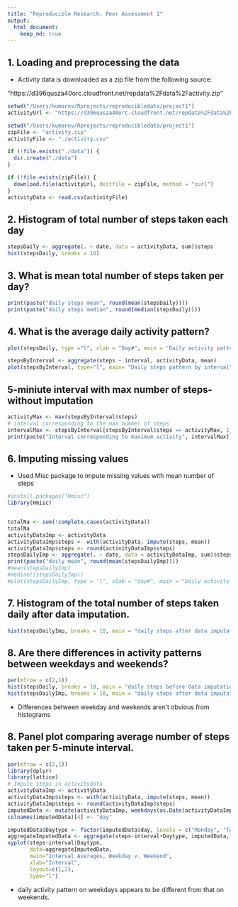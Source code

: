 ```yaml
---
title: "Reproducible Research: Peer Assessment 1"
output: 
  html_document:
    keep_md: true
---
```



## 1. Loading and preprocessing the data

- Activity data is downloaded as a zip file from the following source:

"https://d396qusza40orc.cloudfront.net/repdata%2Fdata%2Factivity.zip"

``` r
setwd("/Users/kumarnv/Rprojects/reproducibledata/project1")
activityUrl <- "https://d396qusza40orc.cloudfront.net/repdata%2Fdata%2Factivity.zip"

setwd("/Users/kumarnv/Rprojects/reproducibledata/project1")
zipFile <- "activity.zip"
activityFile <- "./activity.csv"

if (!file.exists("./data")) {
  dir.create("./data")
}

if (!file.exists(zipFile)) {
  download.file(activityUrl, destfile = zipFile, method = "curl")
}
activityData <- read.csv(activityFile)
```

## 2. Histogram of  total number of steps taken each day
```r

stepsDaily <- aggregate(. ~ date, data = activityData, sum)$steps
hist(stepsDaily, breaks = 10)

```


## 3. What is mean total number of steps taken per day?
```r
print(paste("daily steps mean", round(mean(stepsDaily))))
print(paste("daily steps median", round(median(stepsDaily))))
```


## 4. What is the average daily activity pattern?

```r

plot(stepsDaily, type ="l", xlab = "Day#", main = "Daily activity pattern")

```
```r
stepsByInterval <- aggregate(steps ~ interval, activityData, mean)
plot(stepsByInterval, type="l", main= "Daily steps pattern by interval", ylab = "steps  mean")
```
## 5-miniute interval with max number of steps- without imputation
```r

activityMax <- max(stepsByInterval$steps)
# interval corresponding to the max number of steps
intervalMax <- stepsByInterval[stepsByInterval$steps == activityMax, 1]
print(paste("Interval corresponding to maximum activity", intervalMax))
```

## 6. Imputing missing values

- Used Misc package to impute missing values with mean number of steps

```r

#install.packages("Hmisc")
library(Hmisc)


totalNa <- sum(!complete.cases(activityData))
totalNa
activityDataImp <- activityData
activityDataImp$steps <- with(activityData, impute(steps, mean))
activityDataImp$steps <- round(activityDataImp$steps)
stepsDailyImp <- aggregate(. ~ date, data = activityDataImp, sum)$steps
print(paste("daily mean", round(mean(stepsDailyImp))))
#mean(stepsDailyImp)
#median((stepsDailyImp))
#plot(stepsDailyImp, type = "l", xlab = "day#", main = "Daily activity after data imputation")
```
## 7. Histogram of the total number of steps taken daily after data imputation. 

```r
hist(stepsDailyImp, breaks = 10, main = "daily steps after data imputation", xlab = "Number of steps taken daily")
```

## 8. Are there differences in activity patterns between weekdays and weekends?

```r
par(mfrow = c(2,1))
hist(stepsDaily, breaks = 10, main = "daily steps before data imputation", xlab = "Number of steps taken daily")
hist(stepsDailyImp, breaks = 10, main = "daily steps after data imputation", xlab = "Number of steps taken daily")
```
- Differences between weekday and weekends aren't obvious from histograms

## 8. Panel plot comparing average number of steps taken per 5-minute interval.

```r

par(mfrow = c(2,1))
library(dplyr)
library(lattice)
# Impute steps in activitydata
activityDataImp <- activityData
activityDataImp$steps <- with(activityData, impute(steps, mean))
activityDataImp$steps <- round(activityDataImp$steps)
imputedData <- mutate(activityDataImp, weekdays(as.Date(activityDataImp$date)))
colnames(imputedData)[4] <- "day"

imputedData$Daytype <- factor(imputedData$day, levels = c("Monday", "Tuesday","Wednesday", "Thursday", "Friday","Saturday","Sunday"), labels = c("weekday", "weekday", "weekday", "weekday", "weekday", "weekend","weekend"))
aggregateImputedData <- aggregate(steps~interval+Daytype, imputedData, mean)
xyplot(steps~interval|Daytype,
       data=aggregateImputedData,
       main="Interval Averages, Weekday v. Weekend",
       xlab="Interval",
       layout=c(1,2),
       type="l")


```
- daily activity pattern on weekdays appears to be different  from that on weekends.
